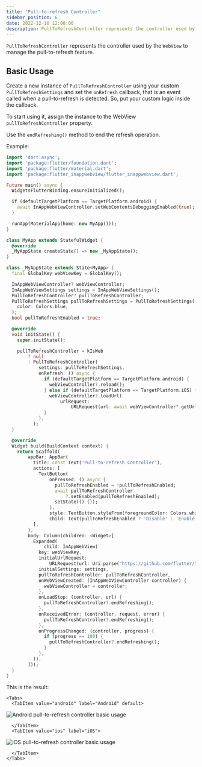```yaml
---
title: "Pull-to-refresh Controller"
sidebar_position: 6
date: 2022-12-10 12:00:00
description: PullToRefreshController represents the controller used by the WebView to manage the pull-to-refresh feature.
---
```



<head>
  <title>WebView Pull-to-refresh Controller | {config.title}</title>
</head>

`PullToRefreshController` represents the controller used by the `WebView` to manage the pull-to-refresh feature.

## Basic Usage

Create a new instance of `PullToRefreshController` using your custom `PullToRefreshSettings` and
set the `onRefresh` callback, that is an event called when a pull-to-refresh is detected.
So, put your custom logic inside the callback.

To start using it, assign the instance to the WebView `pullToRefreshController` property.

Use the `endRefreshing()` method to end the refresh operation.

Example:
```dart
import 'dart:async';
import 'package:flutter/foundation.dart';
import 'package:flutter/material.dart';
import 'package:flutter_inappwebview/flutter_inappwebview.dart';

Future main() async {
  WidgetsFlutterBinding.ensureInitialized();

  if (defaultTargetPlatform == TargetPlatform.android) {
    await InAppWebViewController.setWebContentsDebuggingEnabled(true);
  }

  runApp(MaterialApp(home: new MyApp()));
}

class MyApp extends StatefulWidget {
  @override
  _MyAppState createState() => new _MyAppState();
}

class _MyAppState extends State<MyApp> {
  final GlobalKey webViewKey = GlobalKey();

  InAppWebViewController? webViewController;
  InAppWebViewSettings settings = InAppWebViewSettings();
  PullToRefreshController? pullToRefreshController;
  PullToRefreshSettings pullToRefreshSettings = PullToRefreshSettings(
    color: Colors.blue,
  );
  bool pullToRefreshEnabled = true;

  @override
  void initState() {
    super.initState();

    pullToRefreshController = kIsWeb
        ? null
        : PullToRefreshController(
            settings: pullToRefreshSettings,
            onRefresh: () async {
              if (defaultTargetPlatform == TargetPlatform.android) {
                webViewController?.reload();
              } else if (defaultTargetPlatform == TargetPlatform.iOS) {
                webViewController?.loadUrl(
                    urlRequest:
                        URLRequest(url: await webViewController?.getUrl()));
              }
            },
          );
  }

  @override
  Widget build(BuildContext context) {
    return Scaffold(
        appBar: AppBar(
          title: const Text('Pull-to-refresh Controller'),
          actions: [
            TextButton(
                onPressed: () async {
                  pullToRefreshEnabled = !pullToRefreshEnabled;
                  await pullToRefreshController
                      ?.setEnabled(pullToRefreshEnabled);
                  setState(() {});
                },
                style: TextButton.styleFrom(foregroundColor: Colors.white),
                child: Text(pullToRefreshEnabled ? 'Disable' : 'Enable'))
          ],
        ),
        body: Column(children: <Widget>[
          Expanded(
              child: InAppWebView(
            key: webViewKey,
            initialUrlRequest:
                URLRequest(url: Uri.parse("https://github.com/flutter/")),
            initialSettings: settings,
            pullToRefreshController: pullToRefreshController,
            onWebViewCreated: (InAppWebViewController controller) {
              webViewController = controller;
            },
            onLoadStop: (controller, url) {
              pullToRefreshController?.endRefreshing();
            },
            onReceivedError: (controller, request, error) {
              pullToRefreshController?.endRefreshing();
            },
            onProgressChanged: (controller, progress) {
              if (progress == 100) {
                pullToRefreshController?.endRefreshing();
              }
            },
          )),
        ]));
  }
}
```

This is the result:

```mdx-code-block
<Tabs>
  <TabItem value="android" label="Android" default>
```
![Android pull-to-refresh controller basic usage](./pull-to-refresh-controller/android-pull-to-refresh-controller-basic-usage.gif "Android pull-to-refresh controller basic usage.")
```mdx-code-block
  </TabItem>
  <TabItem value="ios" label="iOS">
```
![iOS pull-to-refresh controller basic usage](./pull-to-refresh-controller/ios-pull-to-refresh-controller-basic-usage.gif "iOS pull-to-refresh controller basic usage.")
```mdx-code-block
  </TabItem>
</Tabs>
```
